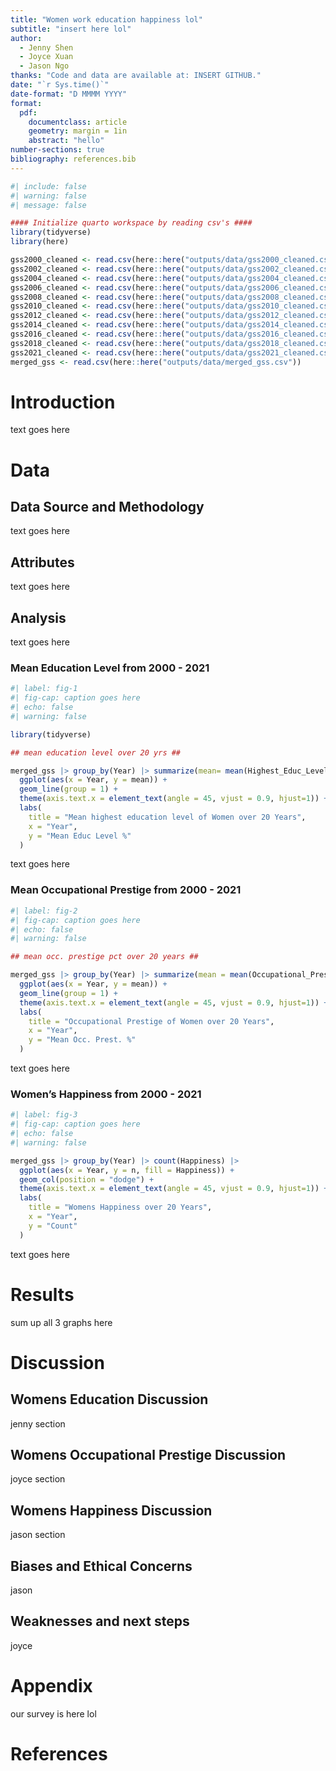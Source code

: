 ```yaml
---
title: "Women work education happiness lol"
subtitle: "insert here lol"
author: 
  - Jenny Shen
  - Joyce Xuan
  - Jason Ngo
thanks: "Code and data are available at: INSERT GITHUB."
date: "`r Sys.time()`"
date-format: "D MMMM YYYY"
format: 
  pdf:
    documentclass: article
    geometry: margin = 1in
    abstract: "hello"
number-sections: true
bibliography: references.bib
---
```


```r
#| include: false
#| warning: false
#| message: false

#### Initialize quarto workspace by reading csv's ####
library(tidyverse)
library(here)

gss2000_cleaned <- read.csv(here::here("outputs/data/gss2000_cleaned.csv"))
gss2002_cleaned <- read.csv(here::here("outputs/data/gss2002_cleaned.csv"))
gss2004_cleaned <- read.csv(here::here("outputs/data/gss2004_cleaned.csv"))
gss2006_cleaned <- read.csv(here::here("outputs/data/gss2006_cleaned.csv"))
gss2008_cleaned <- read.csv(here::here("outputs/data/gss2008_cleaned.csv"))
gss2010_cleaned <- read.csv(here::here("outputs/data/gss2010_cleaned.csv"))
gss2012_cleaned <- read.csv(here::here("outputs/data/gss2012_cleaned.csv"))
gss2014_cleaned <- read.csv(here::here("outputs/data/gss2014_cleaned.csv"))
gss2016_cleaned <- read.csv(here::here("outputs/data/gss2016_cleaned.csv"))
gss2018_cleaned <- read.csv(here::here("outputs/data/gss2018_cleaned.csv"))
gss2021_cleaned <- read.csv(here::here("outputs/data/gss2021_cleaned.csv"))
merged_gss <- read.csv(here::here("outputs/data/merged_gss.csv"))

```

# Introduction
text goes here

# Data

## Data Source and Methodology
text goes here

## Attributes
text goes here

## Analysis
text goes here

### Mean Education Level from 2000 - 2021
```r
#| label: fig-1
#| fig-cap: caption goes here
#| echo: false
#| warning: false

library(tidyverse) 

## mean education level over 20 yrs ##

merged_gss |> group_by(Year) |> summarize(mean= mean(Highest_Educ_Level, na.rm = TRUE)) |>
  ggplot(aes(x = Year, y = mean)) +
  geom_line(group = 1) +
  theme(axis.text.x = element_text(angle = 45, vjust = 0.9, hjust=1)) +
  labs(
    title = "Mean highest education level of Women over 20 Years",
    x = "Year",
    y = "Mean Educ Level %"
  ) 
```
text goes here

### Mean Occupational Prestige from 2000 - 2021
```r
#| label: fig-2
#| fig-cap: caption goes here
#| echo: false
#| warning: false

## mean occ. prestige pct over 20 years ##

merged_gss |> group_by(Year) |> summarize(mean = mean(Occupational_Prestige_Pct, na.rm = TRUE)) |>
  ggplot(aes(x = Year, y = mean)) +
  geom_line(group = 1) +
  theme(axis.text.x = element_text(angle = 45, vjust = 0.9, hjust=1)) +
  labs(
    title = "Occupational Prestige of Women over 20 Years",
    x = "Year",
    y = "Mean Occ. Prest. %"
  ) 
```
text goes here

### Women's Happiness from 2000 - 2021
```r
#| label: fig-3
#| fig-cap: caption goes here
#| echo: false
#| warning: false

merged_gss |> group_by(Year) |> count(Happiness) |>
  ggplot(aes(x = Year, y = n, fill = Happiness)) +
  geom_col(position = "dodge") +
  theme(axis.text.x = element_text(angle = 45, vjust = 0.9, hjust=1)) +
  labs(
    title = "Womens Happiness over 20 Years",
    x = "Year",
    y = "Count"
  )
```
text goes here

# Results
sum up all 3 graphs here 

# Discussion

## Womens Education Discussion
jenny section

## Womens Occupational Prestige Discussion
joyce section

## Womens Happiness Discussion
jason section

## Biases and Ethical Concerns
jason

## Weaknesses and next steps
joyce

\newpage

\appendix

# Appendix {-}

our survey is here lol

\newpage

# References


